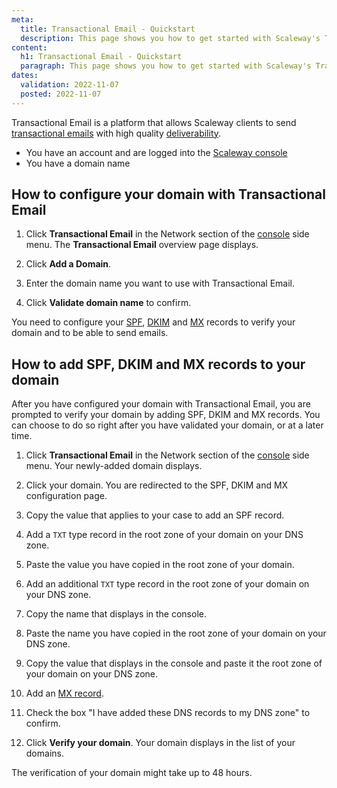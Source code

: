 ```yaml
---
meta:
  title: Transactional Email - Quickstart
  description: This page shows you how to get started with Scaleway's Transactional Email service.
content:
  h1: Transactional Email - Quickstart
  paragraph: This page shows you how to get started with Scaleway's Transactional Email service.
dates:
  validation: 2022-11-07
  posted: 2022-11-07
---
```


Transactional Email is a platform that allows Scaleway clients to send [transactional emails](managed-services/transactional-email/concepts/#transactional-email) with high quality [deliverability](/managed-services/transactional-email/concepts/#deliverability).

<Message type="requirement">

  - You have an account and are logged into the [Scaleway console](https://console.scaleway.com)
  - You have a domain name

</Message>

## How to configure your domain with Transactional Email

1. Click **Transactional Email** in the Network section of the [console](https://console.scaleway.com/) side menu. The **Transactional Email** overview page displays.

2. Click **Add a Domain**.

3. Enter the domain name you want to use with Transactional Email.

4. Click **Validate domain name** to confirm.

<Message type="important">

 You need to configure your [SPF](/managed-services/transactional-email/concepts/#spf-record), [DKIM](/managed-services/transactional-email/concepts/#dkim-record) and [MX](/managed-services/transactional-email/concepts/#mx-record) records to verify your domain and to be able to send emails.

</Message>


## How to add SPF, DKIM and MX records to your domain

After you have configured your domain with Transactional Email, you are prompted to verify your domain by adding SPF, DKIM and MX records. You can choose to do so right after you have validated your domain, or at a later time.


1. Click **Transactional Email** in the Network section of the [console](https://console.scaleway.com/) side menu. Your newly-added domain displays.

2. Click your domain. You are redirected to the SPF, DKIM and MX configuration page.

3. Copy the value that applies to your case to add an SPF record.

   <Lightbox src="scaleway_spf_record_different_values.webp" alt="" />

4. Add a `TXT` type record in the root zone of your domain on your DNS zone.

5. Paste the value you have copied in the root zone of your domain.

    <Lightbox src="scaleway_spf_record.webp" alt="" />

6. Add an additional `TXT` type record in the root zone of your domain on your DNS zone.

7. Copy the name that displays in the console.

    <Lightbox src="scaleway_dkim_record_name.webp" alt="" />

8. Paste the name you have copied in the root zone of your domain on your DNS zone.

9. Copy the value that displays in the console and paste it the root zone of your domain on your DNS zone.

    <Lightbox src="scaleway_dkim_record_name_value.webp" alt="" />

10. Add an [MX record](/managed-services/transactional-email/concepts/#mx-record).

11. Check the box "I have added these DNS records to my DNS zone" to confirm.

12. Click **Verify your domain**. Your domain displays in the list of your domains.


<Message type="note">

 The verification of your domain might take up to 48 hours.

</Message>